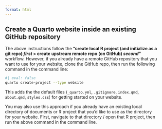 ```yaml
---
format: html
---
```


::: {.callout-note collapse=true}
## Create a Quarto website inside an existing GitHub repository

The above instructions follow the **"create local R project (and initialize as a git repo) *first* > create upstream remote repo (on GitHub) *second*"** workflow. However, if you already have a remote GitHub repository that you want to use for your website, clone the GitHub repo, then run the following command in the command line:

```bash
#| eval: false
quarto create-project --type website
```

This adds the the default files (`_quarto.yml`, `.gitignore`, `index.qmd`, `about.qmd`, `styles.css`) for getting started on your website.

You may also use this approach if you already have an existing local directory of documents or R project that you'd like to use as the directory for your website. First, navigate to that directory / open that R project, then run the above command in the command line. 
:::
